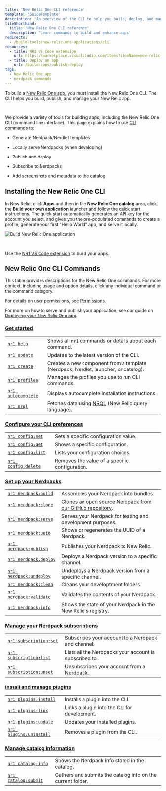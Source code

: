 ```yaml
---
title: 'New Relic One CLI reference'
template: 'GuideTemplate'
description: 'An overview of the CLI to help you build, deploy, and manage New Relic apps.'
tileShorthand:
  title: 'New Relic One CLI reference'
  description: 'Learn commands to build and enhance apps'
redirects:
  - /build-tools/new-relic-one-applications/cli
resources:
  - title: NR1 VS Code extension
    url: https://marketplace.visualstudio.com/items?itemName=new-relic.nr1
  - title: Deploy an app
    url: /build-apps/publish-deploy
tags:
  - New Relic One app
  - nerdpack commands
---
```


<Intro>

To build a [New Relic One app](/build-apps/build-hello-world-app), you must install the New Relic One CLI. The CLI helps you build, publish, and manage your New Relic app.

<br />

</Intro>

We provide a variety of tools for building apps, including the New Relic One CLI (command line interface). This page explains how to use [CLI commands](#new-relic-one-cli-commands) to:

- Generate Nerdpack/Nerdlet templates

- Locally serve Nerdpacks (when developing)

- Publish and deploy

- Subscribe to Nerdpacks

- Add screenshots and metadata to the catalog

## Installing the New Relic One CLI

In New Relic, click **Apps** and then in the **New Relic One catalog** area, click the [**Build your own application** launcher](https://one.newrelic.com/launcher/developer-center.launcher) and follow the quick start instructions. The quick start automatically generates an API key for the account you select, and gives you the pre-populated commands to create a profile, generate your first "Hello World" app, and serve it locally.

![Build New Relic One application](../../images/developercenter.png)

<br />

<Callout variant="tip">

Use the [NR1 VS Code extension](https://marketplace.visualstudio.com/items?itemName=new-relic.nr1) to build your apps.

</Callout>

## New Relic One CLI Commands

This table provides descriptions for the New Relic One commands. For more context, including usage and option details, click any individual command or the command category.

For details on user permissions, see [Permissions](/build-apps/permission-manage-apps).

For more on how to serve and publish your application, see our guide on [Deploying your New Relic One app](/build-tools/new-relic-one-applications/publish-deploy).

### [Get started](/explore-docs/nr1-common)

|                                                                  |                                                                                                                                                             |
| ---------------------------------------------------------------- | ----------------------------------------------------------------------------------------------------------------------------------------------------------- |
| [`nr1 help`](/explore-docs/nr1-common/#nr1-help)                 | Shows all `nr1` commands or details about each command.                                                                                                     |
| [`nr1 update`](/explore-docs/nr1-common/#nr1-update)             | Updates to the latest version of the CLI.                                                                                                                   |
| [`nr1 create`](/explore-docs/nr1-common/#nr1-create)             | Creates a new component from a template (Nerdpack, Nerdlet, launcher, or catalog).                                                                          |
| [`nr1 profiles`](/explore-docs/nr1-common/#nr1-profiles)         | Manages the profiles you use to run CLI commands.                                                                                                           |
| [`nr1 autocomplete`](/explore-docs/nr1-common/#nr1-autocomplete) | Displays autocomplete installation instructions.                                                                                                            |
| [`nr1 nrql`](/explore-docs/nr1-common/#nr1-nrql)                 | Fetches data using [NRQL](https://newrelic.com/docs/query-data/nrql-new-relic-query-language/getting-started/introduction-nrql) (New Relic query language). |  |

### [Configure your CLI preferences](/explore-docs/nr1-config)

|                                                                   |                                                |
| ----------------------------------------------------------------- | ---------------------------------------------- |
| [`nr1 config:set`](/explore-docs/nr1-config/#nr1-configset)       | Sets a specific configuration value.           |
| [`nr1 config:get`](/explore-docs/nr1-config/#nr1-configget)       | Shows a specific configuration.                |
| [`nr1 config:list`](/explore-docs/nr1-config/#nr1-configlist)     | Lists your configuration choices.              |
| [`nr1 config:delete`](/explore-docs/nr1-config/#nr1-configdelete) | Removes the value of a specific configuration. |

### [Set up your Nerdpacks](/explore-docs/nr1-nerdpack)

|                                                                             |                                                                                                                |
| --------------------------------------------------------------------------- | -------------------------------------------------------------------------------------------------------------- |
| [`nr1 nerdpack:build`](/explore-docs/nr1-nerdpack/#nr1-nerdpackbuild)       | Assembles your Nerdpack into bundles.                                                                          |
| [`nr1 nerdpack:clone`](/explore-docs/nr1-nerdpack/#nr1-nerdpackclone)       | Clones an open source Nerdpack from [our GitHub repository](https://opensource.newrelic.com/explore-projects). |
| [`nr1 nerdpack:serve`](/explore-docs/nr1-nerdpack/#nr1-nerdpackserve)       | Serves your Nerdpack for testing and development purposes.                                                     |
| [`nr1 nerdpack:uuid`](/explore-docs/nr1-nerdpack/#nr1-nerdpackuuid)         | Shows or regenerates the UUID of a Nerdpack.                                                                   |
| [`nr1 nerdpack:publish`](/explore-docs/nr1-nerdpack/#nr1-nerdpackpublish)   | Publishes your Nerdpack to New Relic.                                                                          |
| [`nr1 nerdpack:deploy`](/explore-docs/nr1-nerdpack/#nr1-nerdpackdeploy)     | Deploys a Nerdpack version to a specific channel.                                                              |
| [`nr1 nerdpack:undeploy`](/explore-docs/nr1-nerdpack/#nr1-nerdpackundeploy) | Undeploys a Nerdpack version from a specific channel.                                                          |
| [`nr1 nerdpack:clean`](/explore-docs/nr1-nerdpack/#nr1-nerdpackclean)       | Cleans your developtment folders.                                                                              |
| [`nr1 nerdpack:validate`](/explore-docs/nr1-nerdpack/#nr1-nerdpackvalidate) | Validates the contents of your Nerdpack.                                                                       |
| [`nr1 nerdpack:info`](/explore-docs/nr1-nerdpack/#nr1-nerdpackinfo)         | Shows the state of your Nerdpack in the New Relic's registry.                                                  |

### [Manage your Nerdpack subscriptions](/explore-docs/nr1-subscription)

|                                                                                   |                                                        |
| --------------------------------------------------------------------------------- | ------------------------------------------------------ |
| [`nr1 subscription:set`](/explore-docs/nr1-subscription/#nr1-subscriptionset)     | Subscribes your account to a Nerdpack and channel.     |
| [`nr1 subscription:list`](/explore-docs/nr1-subscription/#nr1-subscriptionlist)   | Lists all the Nerdpacks your account is subscribed to. |
| [`nr1 subscription:unset`](/explore-docs/nr1-subscription/#nr1-subscriptionunset) | Unsubscribes your account from a Nerdpack.             |

### [Install and manage plugins](/explore-docs/nr1-plugins)

|                                                                            |                                              |
| -------------------------------------------------------------------------- | -------------------------------------------- |
| [`nr1 plugins:install`](/explore-docs/nr1-plugins/#nr1-pluginsinstall)     | Installs a plugin into the CLI.              |
| [`nr1 plugins:link`](/explore-docs/nr1-plugins/#nr1-pluginslink)           | Links a plugin into the CLI for development. |
| [`nr1 plugins:update`](/explore-docs/nr1-plugins/#nr1-pluginsupdate)       | Updates your installed plugins.              |
| [`nr1 plugins:uninstall`](/explore-docs/nr1-plugins/#nr1-pluginsuninstall) | Removes a plugin from the CLI.               |

### [Manage catalog information](/explore-docs/nr1-catalog)

|                                                                      |                                                             |
| -------------------------------------------------------------------- | ----------------------------------------------------------- |
| [`nr1 catalog:info`](/explore-docs/nr1-catalog/#nr1-cataloginfo)     | Shows the Nerdpack info stored in the catalog.              |
| [`nr1 catalog:submit`](/explore-docs/nr1-catalog/#nr1-catalogsubmit) | Gathers and submits the catalog info on the current folder. |
